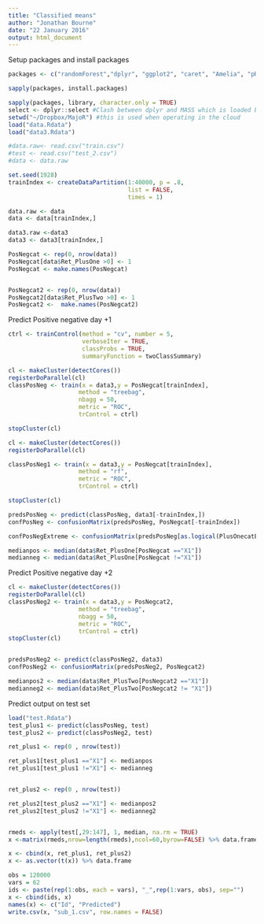 ```yaml
---
title: "Classified means"
author: "Jonathan Bourne"
date: "22 January 2016"
output: html_document
---
```



Setup packages and install packages
```r

packages <- c("randomForest","dplyr", "ggplot2", "caret", "Amelia", "pROC", "Amelia", "Zelig", "doParallel") 

sapply(packages, install.packages)

sapply(packages, library, character.only = TRUE)
select <- dplyr::select #Clash between dplyr and MASS which is loaded by Caret
setwd("~/Dropbox/MajoR") #this is used when operating in the cloud
load("data.Rdata")
load("data3.Rdata")

#data.raw<- read.csv("train.csv")
#test <- read.csv("test_2.csv")
#data <- data.raw

set.seed(1928)
trainIndex <- createDataPartition(1:40000, p = .8,
                                  list = FALSE,
                                  times = 1)

data.raw <- data
data <- data[trainIndex,]

data3.raw <-data3
data3 <- data3[trainIndex,]
```


```r
PosNegcat <- rep(0, nrow(data))
PosNegcat[data$Ret_PlusOne >0] <- 1
PosNegcat <- make.names(PosNegcat)


PosNegcat2 <- rep(0, nrow(data))
PosNegcat2[data$Ret_PlusTwo >0] <- 1
PosNegcat2 <-  make.names(PosNegcat2)

```


Predict Positive negative day +1
```r
ctrl <- trainControl(method = "cv", number = 5,
                     verboseIter = TRUE,
                     classProbs = TRUE,
                     summaryFunction = twoClassSummary)

cl <- makeCluster(detectCores())
registerDoParallel(cl)
classPosNeg <- train(x = data3,y = PosNegcat[trainIndex],  
                    method = "treebag",
                    nbagg = 50,
                    metric = "ROC",
                    trControl = ctrl)

stopCluster(cl)

cl <- makeCluster(detectCores())
registerDoParallel(cl)

classPosNeg1 <- train(x = data3,y = PosNegcat[trainIndex],  
                    method = "rf",
                    metric = "ROC",
                    trControl = ctrl)

stopCluster(cl)

predsPosNeg <- predict(classPosNeg, data3[-trainIndex,])
confPosNeg <- confusionMatrix(predsPosNeg, PosNegcat[-trainIndex])

confPosNegExtreme <- confusionMatrix(predsPosNeg[as.logical(PlusOnecatEx)], PosNegcat[as.logical(PlusOnecatEx)])

medianpos <- median(data$Ret_PlusOne[PosNegcat =="X1"])
medianneg <- median(data$Ret_PlusOne[PosNegcat !="X1"])

```



Predict Positive negative day +2
```r
cl <- makeCluster(detectCores())
registerDoParallel(cl)
classPosNeg2 <- train(x = data3,y = PosNegcat2,  
                    method = "treebag",
                    nbagg = 50,
                    metric = "ROC",
                    trControl = ctrl)
stopCluster(cl)


predsPosNeg2 <- predict(classPosNeg2, data3)
confPosNeg2 <- confusionMatrix(predsPosNeg2, PosNegcat2)

medianpos2 <- median(data$Ret_PlusTwo[PosNegcat2 =="X1"])
medianneg2 <- median(data$Ret_PlusTwo[PosNegcat2 != "X1"])

```

Predict output on test set
```r

load("test.Rdata")
test_plus1 <- predict(classPosNeg, test)
test_plus2 <- predict(classPosNeg2, test)

ret_plus1 <- rep(0 , nrow(test))

ret_plus1[test_plus1 =="X1"] <- medianpos
ret_plus1[test_plus1 !="X1"] <- medianneg


ret_plus2 <- rep(0 , nrow(test))

ret_plus2[test_plus2 =="X1"] <- medianpos2
ret_plus2[test_plus2 !="X1"] <- medianneg2


rmeds <- apply(test[,29:147], 1, median, na.rm = TRUE)
x <-matrix(rmeds,nrow=length(rmeds),ncol=60,byrow=FALSE) %>% data.frame 

x <- cbind(x, ret_plus1, ret_plus2)
x <- as.vector(t(x)) %>% data.frame

obs = 120000
vars = 62
ids <- paste(rep(1:obs, each = vars), "_",rep(1:vars, obs), sep="")
x <- cbind(ids, x)
names(x) <- c("Id", "Predicted")
write.csv(x, "sub_1.csv", row.names = FALSE)



```

